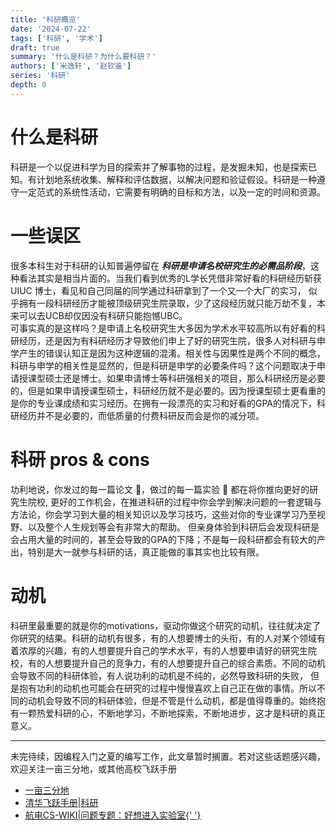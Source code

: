 ```yaml
---
title: '科研概览'
date: '2024-07-22'
tags: ['科研', '学术']
draft: true
summary: '什么是科研？为什么要科研？'
authors: ['米逸轩', '赵钦鉴']
series: '科研'
depth: 0
---
```


# 什么是科研

科研是一个以促进科学为目的探索并了解事物的过程，是发掘未知，也是探索已知。有计划地系统收集、解释和评估数据，以解决问题和验证假设。科研是一种遵守一定范式的系统性活动，它需要有明确的目标和方法，以及一定的时间和资源。

# 一些误区

很多本科生对于科研的认知普遍停留在 **_科研是申请名校研究生的必需品阶段_**，这种看法其实是相当片面的。当我们看到优秀的L学长凭借非常好看的科研经历斩获 UIUC 博士，看见和自己同届的同学通过科研拿到了一个又一个大厂的实习，
似乎拥有一段科研经历才能被顶级研究生院录取，少了这段经历就只能万劫不复，本来可以去UCB却仅因没有科研只能抱憾UBC。  
可事实真的是这样吗？是申请上名校研究生大多因为学术水平较高所以有好看的科研经历，还是因为有科研经历才导致他们申上了好的研究生院，很多人对科研与申学产生的错误认知正是因为这种逻辑的混淆。相关性与因果性是两个不同的概念，
科研与申学的相关性是显然的，但是科研是申学的必要条件吗？这个问题取决于申请授课型硕士还是博士。如果申请博士等科研强相关的项目，那么科研经历是必要的，但是如果申请授课型硕士，科研经历就不是必要的。因为授课型硕士更看重的
是你的专业课成绩和实习经历。在拥有一段漂亮的实习和好看的GPA的情况下，科研经历并不是必要的，而低质量的付费科研反而会是你的减分项。

# 科研 pros & cons

功利地说，你发过的每一篇论文 📑，做过的每一篇实验 🧪 都在将你推向更好的研究生院校, 更好的工作机会，在推进科研的过程中你会学到解决问题的一套逻辑与方法论，你会学习到大量的相关知识以及学习技巧，这些对你的专业课学习乃至视野、以及整个人生规划等会有非常大的帮助。
但亲身体验到科研后会发现科研是会占用大量的时间的，甚至会导致的GPA的下降；不是每一段科研都会有较大的产出，特别是大一就参与科研的话，真正能做的事其实也比较有限。

# 动机

科研里最重要的就是你的motivations，驱动你做这个研究的动机，往往就决定了你研究的结果。科研的动机有很多，有的人想要博士的头衔，有的人对某个领域有着浓厚的兴趣，有的人想要提升自己的学术水平，有的人想要申请好的研究生院校，有的人想要提升自己的竞争力，有的人想要提升自己的综合素质。不同的动机会导致不同的科研体验，有人说功利的动机是不纯的，必然导致科研的失败，
但是抱有功利的动机也可能会在研究的过程中慢慢喜欢上自己正在做的事情。所以不同的动机会导致不同的科研体验，但是不管是什么动机，都是值得尊重的。始终抱有一颗热爱科研的心，不断地学习，不断地探索，不断地进步，这才是科研的真正意义。

---

未完待续，因编程入门之夏的编写工作，此文章暂时搁置。若对这些话题感兴趣，欢迎关注一亩三分地，或其他高校飞跃手册

<ul>
  <li>
    <a href="https://www.1point3acres.cn/">一亩三分地</a>
  </li>
  <li>
    <a href="https://feiyue.online/prepare/experience/research/">清华飞跃手册|科研</a>
  </li>
  <li>
    <a href="https://hdu-cs.wiki/1.%E6%9D%AD%E7%94%B5%E7%94%9F%E5%AD%98%E6%8C%87%E5%8D%97/1.9%E9%97%AE%E9%A2%98%E4%B8%93%E9%A2%98%EF%BC%9A%E5%A5%BD%E6%83%B3%E8%BF%9B%E5%85%A5%E5%AE%9E%E9%AA%8C%E5%AE%A4">
      航电CS-WIKI|问题专题：好想进入实验室{' '}
    </a>
  </li>
</ul>
